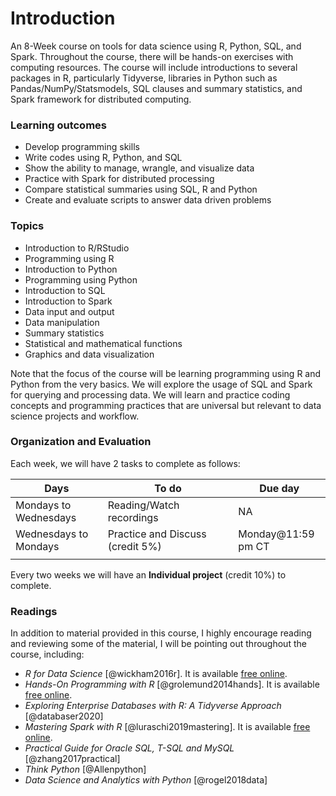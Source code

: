 # Introduction {.unnumbered}

<!-- This eBook is used for TFDS -**Tools for Data Science**- course offered at [the University of West Florida, Mathematics and Statistics Department](https://uwf.edu/hmcse/departments/mathematics-and-statistics/){target="_blank"}. -->

An 8-Week course on tools for data science using R, Python, SQL, and Spark. Throughout the course, there will be hands-on exercises with computing resources. The course will include introductions to several packages in R, particularly Tidyverse, libraries in Python such as Pandas/NumPy/Statsmodels, SQL clauses and summary statistics, and Spark framework for distributed computing.

### Learning outcomes {.unnumbered}

-   Develop programming skills
-   Write codes using R, Python, and SQL
-   Show the ability to manage, wrangle, and visualize data
-   Practice with Spark for distributed processing
-   Compare statistical summaries using SQL, R and Python
-   Create and evaluate scripts to answer data driven problems

### Topics {.unnumbered}

-   Introduction to R/RStudio
-   Programming using R
-   Introduction to Python
-   Programming using Python
-   Introduction to SQL
-   Introduction to Spark
-   Data input and output
-   Data manipulation
-   Summary statistics
-   Statistical and mathematical functions
-   Graphics and data visualization

Note that the focus of the course will be learning programming using R and Python from the very basics. We will explore the usage of SQL and Spark for querying and processing data. We will learn and practice coding concepts and programming practices that are universal but relevant to data science projects and workflow.

### Organization and Evaluation {.unnumbered}

Each week, we will have 2 tasks to complete as follows:

| Days                  | To do                            | Due day             |
|---------------------|------------------------------|---------------------|
| Mondays to Wednesdays | Reading/Watch recordings         | NA                  |
| Wednesdays to Mondays | Practice and Discuss (credit 5%) | Monday\@11:59 pm CT |
|                       |                                  |                     |

Every two weeks we will have an **Individual project** (credit 10%) to complete.

### Readings {.unnumbered}

In addition to material provided in this course, I highly encourage reading and reviewing some of the material, I will be pointing out throughout the course, including:

-   *R for Data Science* [@wickham2016r]. It is available [free online](https://r4ds.had.co.nz/){target="_blank"}.
-   *Hands-On Programming with R* [@grolemund2014hands]. It is available [free online](https://rstudio-education.github.io/hopr/){target="_blank"}.
-   *Exploring Enterprise Databases with R: A Tidyverse Approach* [@databaser2020]
-   *Mastering Spark with R* [@luraschi2019mastering]. It is available [free online](https://therinspark.com/index.html){target="_blank"}.
-   *Practical Guide for Oracle SQL, T-SQL and MySQL* [@zhang2017practical]
-   *Think Python* [@Allenpython]
-   *Data Science and Analytics with Python* [@rogel2018data]
